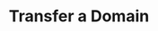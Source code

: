 ---
title: "Transfer a Domain"
openapi: "POST /api/v2/domains/{domain}/transfer_in"
sidebarTitle: "Transfer a Domain"
description: This endpoint allows users to transfer a domain from another registrar
---